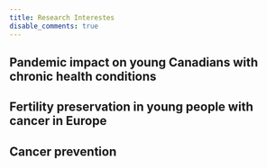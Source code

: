 ```yaml
---
title: Research Interestes
disable_comments: true
---
```


## Pandemic impact on young Canadians with chronic health conditions

## Fertility preservation in young people with cancer in Europe

## Cancer prevention


